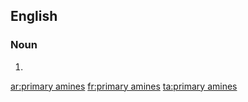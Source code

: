 ==English==

===Noun===
{{head|en|noun plural form}}

# {{plural of|primary amine|lang=en}}

[[ar:primary amines]]
[[fr:primary amines]]
[[ta:primary amines]]